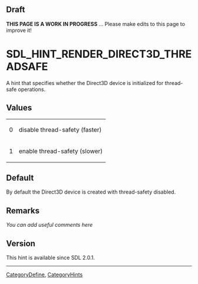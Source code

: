 == Draft ==

'''THIS PAGE IS A WORK IN PROGRESS''' ... Please make edits to this page to improve it!


<!-- #*^*^*^*^*See https://wiki.libsdl.org/SGEnumerations for details on editing this page*^*^*^*^* -->


= SDL_HINT_RENDER_DIRECT3D_THREADSAFE =
A hint that specifies whether the Direct3D device is initialized for thread-safe operations.




== Values ==
{|
|0
|disable thread-safety (faster)
|-
|1
|enable thread-safety (slower)
|}


== Default ==
By default the Direct3D device is created with thread-safety disabled.



== Remarks ==
''You can add useful comments here''

<!-- #Leave this section as-is unless you have a remark to put in.  In that case, replace ''You can add useful comments here'' with your remark(s) following the Style Guide instructions.  Leave the rest of the markup alone and delete this comment. -->

== Version ==
This hint is available since SDL 2.0.1.

----
[[CategoryDefine]], [[CategoryHints]]
<!-- #See the Style Guide for instructions on editing the footer. -->
